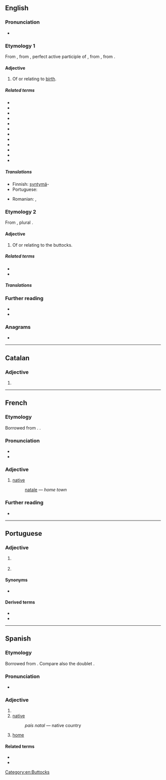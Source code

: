 {{also|Natal|nätäl'}}
==English==

===Pronunciation===
* {{rhymes|eɪtəl|lang=en}}

===Etymology 1===
{{PIE root|en|ǵenh₁}}
From {{etyl|la|en}} {{m|la|nātālis||natal}}, from {{m|la|nātus}}, perfect active participle of {{m|la|nāscor||I am born}}, from {{m|la|gnāscor}}, from {{etyl|ine-pro|en}} {{m|ine-pro|*ǵenh₁-}}.

====Adjective====
{{en-adj|?}}

# Of or relating to [[birth]].

=====Related terms=====
* {{l|en|antenatal}}
* {{l|en|innate}}
* {{l|en|nascent}}
* {{l|en|native}}
* {{l|en|nativism}}
* {{l|en|nature}}
* {{l|en|natural}}
* {{l|en|naturism}}
* {{l|en|naturalism}}
* {{l|en|neonatal}}
* {{l|en|prenatal}}
* {{l|en|postnatal}}

=====Translations=====
{{trans-top|Of or relating to birth}}
* Finnish: [[syntymä]]-
* Portuguese: {{t+|pt|natal}}
{{trans-mid}}
* Romanian: {{t+|ro|natal}}, {{t|ro|de naștere}}
{{trans-bottom}}

===Etymology 2===
From {{etyl|la|en}} {{m|la|natis||rump}}, plural {{m|la|nates|}}.

====Adjective====
{{en-adj}}

# Of or relating to the buttocks.

=====Related terms=====
* {{l|en|nates}}
* {{l|en|natiform}}

=====Translations=====
{{trans-top|Of or relating to the buttocks}}
{{trans-mid}}
{{trans-bottom}}

===Further reading===
* {{R:Webster 1913}}
* {{R:Century 1911}}

===Anagrams===
* {{anagrams|en|alant}}

[[Category:en:Buttocks]]

----

==Catalan==

===Adjective===
{{ca-adj|mf}}

# {{l|en|natal}}

----

==French==

===Etymology===
Borrowed from {{bor|fr|la|nātālis}}. {{doublet|Noël|lang=fr}}.

===Pronunciation===
* {{fr-IPA}}
* {{audio|Fr-natal.ogg|audio|lang=fr}}

===Adjective===
{{fr-adj}}

# [[native#English|native]]
#: {{l|fr|ville}} [[natale]]&nbsp;— ''home town''

===Further reading===
* {{R:TLFi}}

----

==Portuguese==

===Adjective===
{{pt-adj|nata|l}}

# {{l|en|natal}} {{gloss|of or relating to birth}}
# {{l|en|native}} {{gloss|relating to the place where one was born}}

====Synonyms====
* {{sense|natal}} {{l|pt|natalício}}

====Derived terms====
* {{l|pt|terra natal}}
* {{l|pt|país natal}}

----

==Spanish==

===Etymology===
Borrowed from {{etyl|la|es}} {{m|la|nātālis||natal}}. Compare also the doublet {{m|es|nadal}}.

===Pronunciation===
* {{es-IPA}}

===Adjective===
{{es-adj|pl=natales}}

# {{l|en|natal}}
# [[native]]
#: ''país natal'' &mdash; native country
# [[home]]

====Related terms====
* {{l|es|nativo}}
* {{l|es|nacer}}